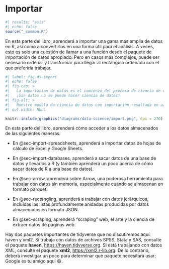 # Importar {#sec-import .unnumbered}

```r
#| results: "asis"
#| echo: false
source("_common.R")
```

En esta parte del libro, aprenderá a importar una gama más amplia de datos en R, así como a convertirlos en una forma útil para el análisis.
A veces, esto es solo una cuestión de llamar a una función desde el paquete de importación de datos apropiado.
Pero en casos más complejos, puede ser necesario ordenar y transformar para llegar al rectángulo ordenado con el que preferiría trabajar.

```r
#| label: fig-ds-import
#| echo: false
#| fig-cap: >
#|   La importación de datos es el comienzo del proceso de ciencia de datos; 
#|   ¡Sin datos no se puede hacer ciencia de datos!
#| fig-alt: >
#|   Nuestro modelo de ciencia de datos con importación resaltada en azul.
#| out.width: NULL

knitr::include_graphics("diagrams/data-science/import.png", dpi = 270)
```

En esta parte del libro, aprenderá cómo acceder a los datos almacenados de las siguientes maneras:

-   En @sec-import-spreadsheets, aprenderá a importar datos de hojas de cálculo de Excel y Google Sheets.

-   En @sec-import-databases, aprenderá a sacar datos de una base de datos y llevarlos a R (y también aprenderá un poco acerca de cómo sacar datos de R a una base de datos).

-   En @sec-arrow, aprenderá sobre Arrow, una poderosa herramienta para trabajar con datos sin memoria, especialmente cuando se almacenan en formato parquet.

-   En @sec-rectangling, aprenderá a trabajar con datos jerárquicos, incluidas las listas profundamente anidadas producidas por datos almacenados en formato JSON.

-   En @sec-scraping, aprenderá "scraping" web, el arte y la ciencia de extraer datos de páginas web.

Hay dos paquetes importantes de tidyverse que no discutiremos aquí: haven y xml2.
Si trabaja con datos de archivos SPSS, Stata y SAS, consulte el paquete **haven**, <https://haven.tidyverse.org>.
Si está trabajando con datos XML, consulte el paquete **xml2**, <https://xml2.r-lib.org>.
De lo contrario, deberá investigar un poco para determinar qué paquete necesitará usar; Google es tu amigo aquí 😃.
